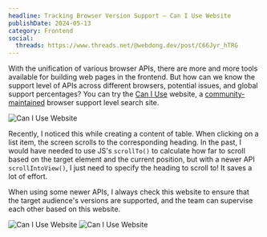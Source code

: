 ```yaml
---
headline: Tracking Browser Version Support — Can I Use Website
publishDate: 2024-05-13
category: Frontend
social:
  threads: https://www.threads.net/@webdong.dev/post/C66Jyr_hTRG
---
```


With the unification of various browser APIs, there are more and more tools available for building web pages in the frontend. But how can we know the support level of APIs across different browsers, potential issues, and global support percentages? You can try the [Can I Use](https://caniuse.com/) website, a [community-maintained](https://github.com/Fyrd/caniuse) browser support level search site.

![Can I Use Website](./caniuse-overview.webp)

Recently, I noticed this while creating a content of table. When clicking on a list item, the screen scrolls to the corresponding heading. In the past, I would have needed to use JS's `scrollTo()` to calculate how far to scroll based on the target element and the current position, but with a newer API `scrollIntoView()`, I just need to specify the heading to scroll to! It saves a lot of effort.

When using some newer APIs, I always check this website to ensure that the target audience's versions are supported, and the team can supervise each other based on this website.

![Can I Use Website](./caniuse-date-relative.webp)
![Can I Use Website](./caniuse-detail-version.webp)
